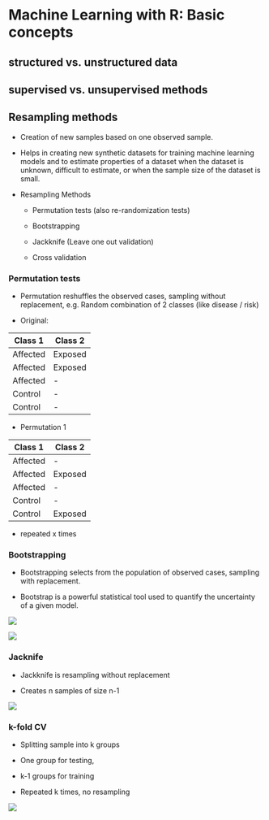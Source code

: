 # Machine Learning with R: Basic concepts

## structured vs. unstructured data

## supervised vs. unsupervised methods

## Resampling methods

-   Creation of new samples based on one observed sample.

-   Helps in creating new synthetic datasets for training machine learning models and to estimate properties of a dataset when the dataset is unknown, difficult to estimate, or when the sample size of the dataset is small.

-   Resampling Methods

    -   Permutation tests (also re-randomization tests)

    -   Bootstrapping

    -   Jackknife (Leave one out validation)

    -   Cross validation

### Permutation tests

-   Permutation reshuffles the observed cases, sampling without replacement, e.g. Random combination of 2 classes (like disease / risk)

-   Original:

| Class 1  | Class 2 |
|----------|---------|
| Affected | Exposed |
| Affected | Exposed |
| Affected | \-      |
| Control  | \-      |
| Control  | \-      |

-   Permutation 1

| Class 1  | Class 2 |
|----------|---------|
| Affected | \-      |
| Affected | Exposed |
| Affected | \-      |
| Control  | \-      |
| Control  | Exposed |

-   repeated x times

### Bootstrapping

-   Bootstrapping selects from the population of observed cases, sampling with replacement.

-   Bootstrap is a powerful statistical tool used to quantify the uncertainty of a given model.

![](/Graphs/bootstrap_classify.png){fig-align="center"}

![](/Graphs/Bootstrap_25_0.png){fig-align="center"}

### Jacknife

-   Jackknife is resampling without replacement

-   Creates n samples of size n-1

![](/Graphs/jackknife_estimate.jpg){fig-align="center"}

### k-fold CV

-   Splitting sample into k groups

-   One group for testing,

-   k-1 groups for training

-   Repeated k times, no resampling

![](/Graphs/8-Stratified-K-Fold-Cross-Validation.jpg){fig-align="center"}
